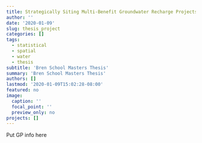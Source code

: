 ```yaml
---
title: Strategically Siting Multi-Benefit Groundwater Recharge Projects
author: ''
date: '2020-01-09'
slug: thesis_project
categories: []
tags:
  - statistical
  - spatial
  - water
  - thesis
subtitle: 'Bren School Masters Thesis'
summary: 'Bren School Masters Thesis'
authors: []
lastmod: '2020-01-09T15:02:28-08:00'
featured: no
image:
  caption: ''
  focal_point: ''
  preview_only: no
projects: []
---
```


Put GP info here